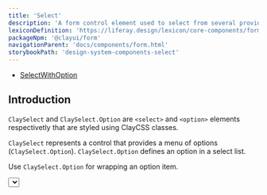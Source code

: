 ```yaml
---
title: 'Select'
description: 'A form control element used to select from several provided options and enter data.'
lexiconDefinition: 'https://liferay.design/lexicon/core-components/forms/selector/'
packageNpm: '@clayui/form'
navigationParent: 'docs/components/form.html'
storybookPath: 'design-system-components-select'
---
```



<div class="nav-toc-absolute">
<div class="nav-toc">

-   [SelectWithOption](#selectwithoption)

</div>
</div>

## Introduction

`ClaySelect` and `ClaySelect.Option` are `<select>` and `<option>` elements respectivetly that are styled using ClayCSS classes.

`ClaySelect` represents a control that provides a menu of options (`ClaySelect.Option`). `ClaySelect.Option` defines an option in a select list.

Use `ClaySelect.Option` for wrapping an option item.

<Select />

## SelectWithOption

If you use ClaySelect only for simple cases that do not need props for [`options`](#api-options), you can use `<ClaySelectWithOption />` which will have the same result as the previous version.

<SelectWithOption />
